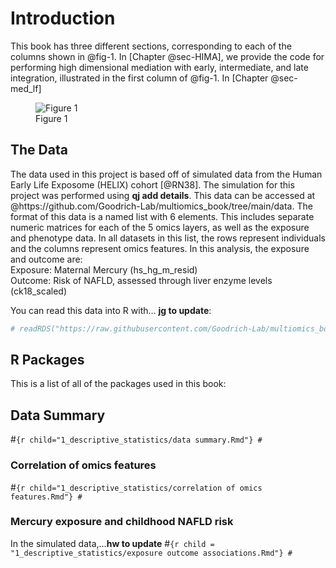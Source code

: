# Introduction

This book has three different sections, corresponding to each of the columns shown in @fig-1. In [Chapter @sec-HIMA], we provide the code for performing high dimensional mediation with early, intermediate, and late integration, illustrated in the first column of @fig-1. In [Chapter @sec-med_lf]

![Figure 1](Multiomic_Mediation_Framework.png){#fig-1}

## The Data

The data used in this project is based off of simulated data from the Human Early Life Exposome (HELIX) cohort [@RN38]. The simulation for this project was performed using **qj add details**. This data can be accessed at @https://github.com/Goodrich-Lab/multiomics_book/tree/main/data. The format of this data is a named list with 6 elements. This includes separate numeric matrices for each of the 5 omics layers, as well as the exposure and phenotype data. In all datasets in this list, the rows represent individuals and the columns represent omics features. In this analysis, the exposure and outcome are:\
Exposure: Maternal Mercury (hs_hg_m_resid)\
Outcome: Risk of NAFLD, assessed through liver enzyme levels (ck18_scaled)

You can read this data into R with... **jg to update**:

```r
# readRDS("https://raw.githubusercontent.com/Goodrich-Lab/multiomics_book/blob/main/data/simulate_Hg_ck18_screened_scaled_omics.RDS")
```

## R Packages

This is a list of all of the packages used in this book:

## Data Summary

\#`{r child="1_descriptive_statistics/data summary.Rmd"} #`

### Correlation of omics features

\#`{r child="1_descriptive_statistics/correlation of omics features.Rmd"} #`

### Mercury exposure and childhood NAFLD risk

In the simulated data,...**hw to update** \#`{r child = "1_descriptive_statistics/exposure outcome associations.Rmd"} #`
